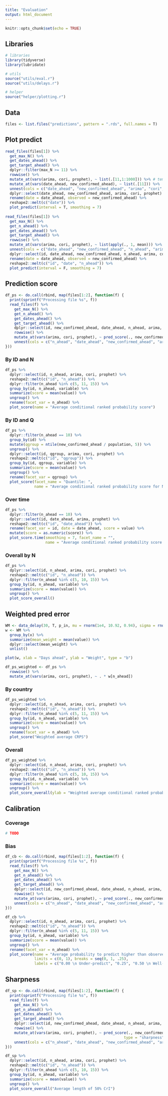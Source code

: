 ```yaml
---
title: "Evaluation"
output: html_document
---
```


```r
knitr::opts_chunk$set(echo = TRUE)
```

## Libraries

```r
# libraries
library(tidyverse)
library(lubridate)

# utils
source("utils/eval.r")
source("utils/delays.r")

# helper
source("helper/plotting.r")
```

## Data

```r
files <- list.files("predictions", pattern = ".rds", full.names = T)
```


## Plot predict

```r
read_files(files[1]) %>%
  get_max_N() %>%
  get_dates_ahead() %>%
  get_target_ahead() %>%
  dplyr::filter(max_N >= 11) %>%
  rowwise() %>%
  mutate_at(vars(arima, cori, prophet), ~ list(.[11,1:1000])) %>% # temporary fix
  mutate_at(vars(date_ahead, new_confirmed_ahead), ~ list(.[11])) %>% 
  unnest(cols = c("date_ahead", "new_confirmed_ahead", "arima", "cori", "prophet")) %>%
  dplyr::select(date_ahead, new_confirmed_ahead, arima, cori, prophet) %>%
  rename(date = date_ahead, observed = new_confirmed_ahead) %>%
  reshape2::melt(c("date")) %>%
  plot_predict(interval = T, smoothing = 7)
  
read_files(files[1]) %>%
  get_max_N() %>%
  get_n_ahead() %>%
  get_dates_ahead() %>%
  get_target_ahead() %>%
  rowwise() %>%
  mutate_at(vars(arima, cori, prophet), ~ list(apply(., 1, mean))) %>% # temporary fix 
  unnest(cols = c("date_ahead", "new_confirmed_ahead", "n_ahead", "arima", "cori", "prophet")) %>%
  dplyr::select(id, date_ahead, new_confirmed_ahead, n_ahead, arima, cori, prophet) %>%
  rename(date = date_ahead, observed = new_confirmed_ahead) %>%
  reshape2::melt(c("id", "date", "n_ahead")) %>%
  plot_predict(interval = F, smoothing = 7)
```


## Prediction score

```r
df_ps <- do.call(rbind, map(files[1:2], function(f) {
  print(sprintf("Processing file %s", f))
  read_files(f) %>%
    get_max_N() %>%
    get_n_ahead() %>%
    get_dates_ahead() %>%
    get_target_ahead() %>%
    dplyr::select(id, new_confirmed_ahead, date_ahead, n_ahead, arima, prophet, cori, population) %>%
    rowwise() %>%
    mutate_at(vars(arima, cori, prophet), ~ pred_score(., new_confirmed_ahead, population)) %>%
    unnest(cols = c("n_ahead", "date_ahead", "new_confirmed_ahead", "arima", "cori", "prophet"))
}))
```


### By ID and N

```r
df_ps %>%
  dplyr::select(id, n_ahead, arima, cori, prophet) %>%
  reshape2::melt(c("id", "n_ahead")) %>%
  dplyr::filter(n_ahead %in% c(5, 11, 15)) %>%
  group_by(id, n_ahead, variable) %>%
  summarize(score = mean(value)) %>%
  ungroup() %>%
  rename(facet_var = n_ahead) %>%
  plot_score(name = "Average conditional ranked probability score")
```

### By ID and Q

```r
df_ps %>%
  dplyr::filter(n_ahead == 10) %>%
  group_by(id) %>%
  mutate(qgroup = ntile(new_confirmed_ahead / population, 5)) %>%
  ungroup() %>%
  dplyr::select(id, qgroup, arima, cori, prophet) %>%
  reshape2::melt(c("id", "qgroup")) %>%
  group_by(id, qgroup, variable) %>%
  summarize(score = mean(value)) %>%
  ungroup() %>% 
  rename(facet_var = qgroup) %>%
  plot_score(facet_name = "Quantile: ", 
             name = "Average conditional ranked probability score for N = 10")
```


### Over time

```r
df_ps %>%
  dplyr::filter(n_ahead == 10) %>%
  dplyr::select(id, date_ahead, arima, prophet) %>%
  reshape2::melt(c("id", "date_ahead")) %>%
  rename(facet_var = id, date = date_ahead, score = value) %>%
  mutate(score = as.numeric(score)) %>%
  plot_score.time(smoothing = 7, facet_name = "", 
                  name = "Average conditional ranked probability score for N = 10")
```


### Overall by N

```r
df_ps %>%
  dplyr::select(id, n_ahead, arima, cori, prophet) %>%
  reshape2::melt(c("id", "n_ahead")) %>%
  dplyr::filter(n_ahead %in% c(5, 10, 15)) %>%
  group_by(id, n_ahead, variable) %>%
  summarize(score = mean(value)) %>%
  ungroup() %>%
  plot_score_overall()
```


## Weighted pred error

```r
WM <- data_delay(30, T, p_in, mu = rnorm(1e4, 10.92, 0.94), sigma = rnorm(1e4, 5.41, 0.27))
w <- WM %>%
  group_by(x) %>%
  summarize(mean_weight = mean(value)) %>%
  dplyr::select(mean_weight) %>%
  unlist()

plot(w, xlab = "Days ahead", ylab = "Weight", type = "b")

df_ps_weighted <- df_ps %>%
  rowwise() %>%
  mutate_at(vars(arima, cori, prophet), ~ . * w[n_ahead]) 
```

### By country

```r
df_ps_weighted %>%
  dplyr::select(id, n_ahead, arima, cori, prophet) %>%
  reshape2::melt(c("id", "n_ahead")) %>%
  dplyr::filter(n_ahead %in% c(5, 11, 15)) %>%
  group_by(id, n_ahead, variable) %>%
  summarize(score = mean(value)) %>%
  ungroup() %>%
  rename(facet_var = n_ahead) %>%
  plot_score("Weighted average CRPS")
```

### Overall

```r
df_ps_weighted %>%
  dplyr::select(id, n_ahead, arima, cori, prophet) %>%
  reshape2::melt(c("id", "n_ahead")) %>%
  dplyr::filter(n_ahead %in% c(5, 10, 15)) %>%
  group_by(id, n_ahead, variable) %>%
  summarize(score = mean(value)) %>%
  ungroup() %>%
  plot_score_overall(ylab = "Weighted average conditional ranked probability score")
```


## Calibration

### Coverage

```r
# TODO
```

### Bias

```r
df_cb <- do.call(rbind, map(files[1:2], function(f) {
  print(sprintf("Processing file %s", f))
  read_files(f) %>%
    get_max_N() %>%
    get_n_ahead() %>%
    get_dates_ahead() %>%
    get_target_ahead() %>%
    dplyr::select(id, new_confirmed_ahead, date_ahead, n_ahead, arima, prophet, cori, population) %>%
    rowwise() %>%
    mutate_at(vars(arima, cori, prophet), ~ pred_score(., new_confirmed_ahead, type = "bias")) %>%
    unnest(cols = c("n_ahead", "date_ahead", "new_confirmed_ahead", "arima", "cori", "prophet"))
}))

df_cb %>%
  dplyr::select(id, n_ahead, arima, cori, prophet) %>%
  reshape2::melt(c("id", "n_ahead")) %>%
  dplyr::filter(n_ahead %in% c(5, 11, 15)) %>%
  group_by(id, n_ahead, variable) %>%
  summarize(score = mean(value)) %>%
  ungroup() %>%
  rename(facet_var = n_ahead) %>%
  plot_score(name = "Average probability to predict higher than observed value (%)",
             limits = c(0, 1), breaks = seq(0, 1, .25),
             labels = c("0.00 \n Under-predict", "0.25", "0.50 \n Well-calibrated", "0.75", "1.00 \n Over-predict"))
```


## Sharpness

```r
df_sp <- do.call(rbind, map(files[1:2], function(f) {
  print(sprintf("Processing file %s", f))
  read_files(f) %>%
    get_max_N() %>%
    get_n_ahead() %>%
    get_dates_ahead() %>%
    get_target_ahead() %>%
    dplyr::select(id, new_confirmed_ahead, date_ahead, n_ahead, arima, prophet, cori, population) %>%
    rowwise() %>%
    mutate_at(vars(arima, cori, prophet), ~ pred_score(., new_confirmed_ahead, population, 
                                                     type = "sharpness", q = 0.25)) %>%
    unnest(cols = c("n_ahead", "date_ahead", "new_confirmed_ahead", "arima", "cori", "prophet"))
}))

df_sp %>%
  dplyr::select(id, n_ahead, arima, cori, prophet) %>%
  reshape2::melt(c("id", "n_ahead")) %>%
  dplyr::filter(n_ahead %in% c(5, 10, 15)) %>%
  group_by(id, n_ahead, variable) %>%
  summarize(score = mean(value)) %>%
  ungroup() %>%
  plot_score_overall("Average length of 50% CrI")
```